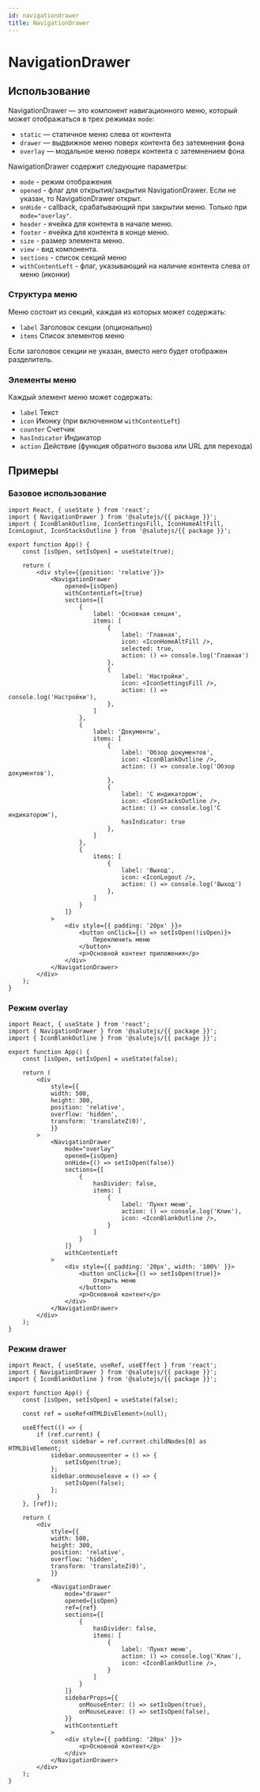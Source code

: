 ```yaml
---
id: navigationdrawer
title: NavigationDrawer
---
```



# NavigationDrawer

<Description name="NavigationDrawer" />
<PropsTable name="NavigationDrawer" exclude={['css']} />

## Использование

NavigationDrawer — это компонент навигационного меню, который может отображаться в трех режимах `mode`:
- `static` — статичное меню слева от контента
- `drawer` — выдвижное меню поверх контента без затемнения фона
- `overlay` — модальное меню поверх контента с затемнением фона

NawigationDrawer содержит следующие параметры:
- `mode` - режим отображения
- `opened` - флаг для открытия/закрытия NavigationDrawer. Если не указан, то NavigationDrawer открыт.
- `onHide` - callback, срабатывающий при закрытии меню. Только при `mode="overlay"`.
- `header` - ячейка для контента в начале меню.
- `footer` - ячейка для контента в конце меню.
- `size` - размер элемента меню.
- `view` - вид компонента.
- `sections` - список секций меню
- `withContentLeft` - флаг, указывающий на наличие контента слева от меню (иконки)

### Структура меню

Меню состоит из секций, каждая из которых может содержать:
- `label` Заголовок секции (опционально)
- `items` Список элементов меню

Если заголовок секции не указан, вместо него будет отображен разделитель.

### Элементы меню

Каждый элемент меню может содержать:
- `label` Текст
- `icon` Иконку (при включенном `withContentLeft`)
- `counter` Счетчик
- `hasIndicator` Индикатор
- `action` Действие (функция обратного вызова или URL для перехода)

## Примеры

### Базовое использование

```tsx live
import React, { useState } from 'react';
import { NavigationDrawer } from '@salutejs/{{ package }}';
import { IconBlankOutline, IconSettingsFill, IconHomeAltFill, IconLogout, IconStacksOutline } from '@salutejs/{{ package }}';

export function App() {
    const [isOpen, setIsOpen] = useState(true);

    return (
        <div style={{position: 'relative'}}>
            <NavigationDrawer
                opened={isOpen}
                withContentLeft={true}
                sections={[
                    {
                        label: 'Основная секция',
                        items: [
                            {
                                label: 'Главная',
                                icon: <IconHomeAltFill />,
                                selected: true,
                                action: () => console.log('Главная')
                            },
                            {
                                label: 'Настройки',
                                icon: <IconSettingsFill />,
                                action: () => console.log('Настройки'),
                            },
                        ]
                    },
                    {
                        label: 'Документы',
                        items: [
                            {
                                label: 'Обзор документов',
                                icon: <IconBlankOutline />,
                                action: () => console.log('Обзор документов'),
                            },
                            {
                                label: 'С индикатором',
                                icon: <IconStacksOutline />,
                                action: () => console.log('С индикатором'),
                                hasIndicator: true
                            },
                        ]
                    },
                    {
                        items: [
                            {
                                label: 'Выход',
                                icon: <IconLogout />,
                                action: () => console.log('Выход')
                            },
                        ]
                    }
                ]}
            >
                <div style={{ padding: '20px' }}>
                    <button onClick={() => setIsOpen(!isOpen)}>
                        Переключить меню
                    </button>
                    <p>Основной контент приложения</p>
                </div>
            </NavigationDrawer>
        </div>
    );
}
```

### Режим overlay

```tsx live
import React, { useState } from 'react';
import { NavigationDrawer } from '@salutejs/{{ package }}';
import { IconBlankOutline } from '@salutejs/{{ package }}';

export function App() {
    const [isOpen, setIsOpen] = useState(false);

    return (
        <div
            style={{
            width: 500,
            height: 300,
            position: 'relative',
            overflow: 'hidden',
            transform: 'translateZ(0)',
            }}
        >
            <NavigationDrawer
                mode="overlay"
                opened={isOpen}
                onHide={() => setIsOpen(false)}
                sections={[
                    {
                        hasDivider: false,
                        items: [
                            {
                                label: 'Пункт меню',
                                action: () => console.log('Клик'),
                                icon: <IconBlankOutline />,
                            }
                        ]
                    }
                ]}
                withContentLeft
            >
                <div style={{ padding: '20px', width: '100%' }}>
                    <button onClick={() => setIsOpen(true)}>
                        Открыть меню
                    </button>
                    <p>Основной контент</p>
                </div>
            </NavigationDrawer>
        </div>
    );
}
```

### Режим drawer

```tsx live
import React, { useState, useRef, useEffect } from 'react';
import { NavigationDrawer } from '@salutejs/{{ package }}';
import { IconBlankOutline } from '@salutejs/{{ package }}';

export function App() {
    const [isOpen, setIsOpen] = useState(false);

    const ref = useRef<HTMLDivElement>(null);

    useEffect(() => {
        if (ref.current) {
            const sidebar = ref.current.childNodes[0] as HTMLDivElement;
            sidebar.onmouseenter = () => {
                setIsOpen(true);
            };
            sidebar.onmouseleave = () => {
                setIsOpen(false);
            };
        }
    }, [ref]);

    return (
        <div
            style={{
            width: 500,
            height: 300,
            position: 'relative',
            overflow: 'hidden',
            transform: 'translateZ(0)',
            }}
        >
            <NavigationDrawer
                mode="drawer"
                opened={isOpen}
                ref={ref}
                sections={[
                    {
                        hasDivider: false,
                        items: [
                            {
                                label: 'Пункт меню',
                                action: () => console.log('Клик'),
                                icon: <IconBlankOutline />,
                            }
                        ]
                    }
                ]}
                sidebarProps={{
                    onMouseEnter: () => setIsOpen(true),
                    onMouseLeave: () => setIsOpen(false),
                }}
                withContentLeft
            >
                <div style={{ padding: '20px' }}>
                    <p>Основной контент</p>
                </div>
            </NavigationDrawer>
        </div>
    );
}
```
